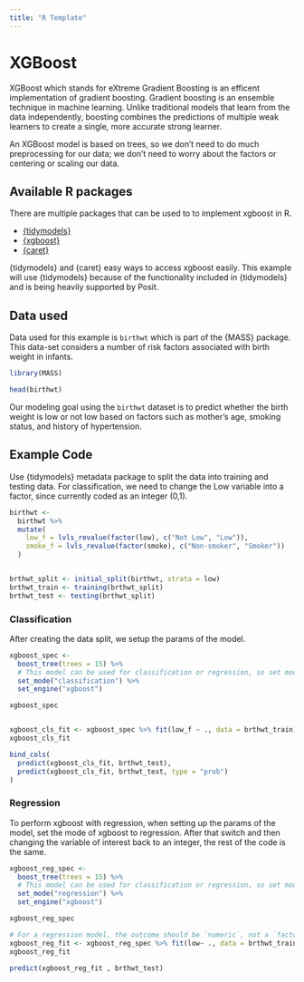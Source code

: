 ```yaml
---
title: "R Template"
---
```


# XGBoost

XGBoost which stands for eXtreme Gradient Boosting is an efficent implementation of gradient boosting. Gradient boosting is an ensemble technique in machine learning. Unlike traditional models that learn from the data independently, boosting combines the predictions of multiple weak learners to create a single, more accurate strong learner.

An XGBoost model is based on trees, so we don’t need to do much preprocessing for our data; we don’t need to worry about the factors or centering or scaling our data.

## Available R packages

There are multiple packages that can be used to to implement xgboost in R.

-   [{tidymodels}](https://www.tidymodels.org/)
-   [{xgboost}](https://cran.r-project.org/web/packages/xgboost/index.html)
-   [{caret}](https://cran.r-project.org/web/packages/caret/index.html)

{tidymodels} and {caret} easy ways to access xgboost easily. This example will use {tidymodels} because of the functionality included in {tidymodels} and is being heavily supported by Posit.

## Data used

Data used for this example is `birthwt` which is part of the {MASS} package. This data-set considers a number of risk factors associated with birth weight in infants.

```r
library(MASS)

head(birthwt)
```

Our modeling goal using the `birthwt` dataset is to predict whether the birth weight is low or not low based on factors such as mother's age, smoking status, and history of hypertension.

## Example Code

Use {tidymodels} metadata package to split the data into training and testing data. For classification, we need to change the Low variable into a factor, since currently coded as an integer (0,1). 

```r


birthwt <- 
  birthwt %>% 
  mutate(
    low_f = lvls_revalue(factor(low), c("Not Low", "Low")),
    smoke_f = lvls_revalue(factor(smoke), c("Non-smoker", "Smoker"))
  )


brthwt_split <- initial_split(birthwt, strata = low)
brthwt_train <- training(brthwt_split)
brthwt_test <- testing(brthwt_split)


```

### Classification

After creating the data split, we setup the params of the model.
```r

xgboost_spec <- 
  boost_tree(trees = 15) %>% 
  # This model can be used for classification or regression, so set mode
  set_mode("classification") %>% 
  set_engine("xgboost")

xgboost_spec


xgboost_cls_fit <- xgboost_spec %>% fit(low_f ~ ., data = brthwt_train)
xgboost_cls_fit

bind_cols(
  predict(xgboost_cls_fit, brthwt_test),
  predict(xgboost_cls_fit, brthwt_test, type = "prob")
)


```

### Regression
To perform xgboost with regression, when setting up the params of the model, set the mode of xgboost to regression. After that switch and then changing the variable of interest back to an integer, the rest of the code is the same.

```r
xgboost_reg_spec <- 
  boost_tree(trees = 15) %>% 
  # This model can be used for classification or regression, so set mode
  set_mode("regression") %>% 
  set_engine("xgboost")

xgboost_reg_spec

# For a regression model, the outcome should be `numeric`, not a `factor`.
xgboost_reg_fit <- xgboost_reg_spec %>% fit(low~ ., data = brthwt_train)
xgboost_reg_fit 

predict(xgboost_reg_fit , brthwt_test)


```